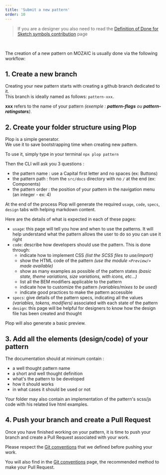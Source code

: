 ```yaml
---
title: 'Submit a new pattern'
order: 10
---
```


> If you are a designer you also need to read the [Definition of Done for Sketch symbols contribution](/Contributing/SubmitChanges/DesignToolsConventions/#sketch) page

<br/>

The creation of a new pattern on MOZAIC is usually done via the following workflow:

## 1. Create a new branch

Creating your new pattern starts with creating a github branch dedicated to it.  
This branch is ideally named as follows: `pattern-xxx`.

**xxx** refers to the name of your pattern _(exemple : **pattern-flags** ou **pattern-ratingstars**)_.


## 2. Create your folder structure using Plop

Plop is a simple generator.  
We use it to save bootstrapping time when creating new pattern.

To use it, simply type in your terminal `npx plop pattern`

Then the CLI will ask you 3 questions : 

- the pattern name : use a Capital first letter and no spaces (ex: Buttons)
- the pattern path : from the `src/docs` directory with no `/` at the end (ex: Components)
- the pattern order : the position of your pattern in the navigation menu (an integer - ex: 4)

At the end of the process Plop will generate the required `usage`, `code`, `specs`, `design` tabs with helping markdown content.

Here are the details of what is expected in each of these pages:

- `usage`: this page will tell you how and when to use the patterns. It will help understand what the pattern allows the user to do so you can use it right
- `code`: describe how developers should use the pattern. This is done through:
  - indicate how to implement CSS _(list the SCSS files to use/import)_
  - show the HTML code of the pattern _(use the module `<Preview/>` made available)_
  - show as many examples as possible of the pattern states _(basic state, theme variations, size variations, with icons, etc...)_
  - list all the BEM modifiers applicable to the pattern
  - indicate how to customize the pattern _(variables/mixes to be used)_
  - indicate good practices to make the pattern accessible
- `specs`: give details of the pattern specs, indicating all the values _(variables, tokens, modifiers)_ associated with each state of the pattern
- `design`: this page will be helpful for designers to know how the design file has been created and thought

Plop will also generate a basic preview.


## 3. Add all the elements (design/code) of your pattern

The documentation should at minimum contain :

- a well thought pattern name
- a short and well thought definition
- what's the pattern to be developed
- how it should works
- in what cases it should be used or not

Your folder may also contain an implementation of the pattern's scss/js code with his related live html examples.


## 4. Push your branch and create a Pull Request

Once you have finished working on your pattern, it is time to push your branch and create a Pull Request associated with your work.

Please respect the [Git conventions](/Contributing/Prerequisite/GitConventions/) that we defined before pushing your work.

You will also find in the [Git conventions](/Contributing/Prerequisite/GitConventions/#pull-requests) page, the recommended method to make your Pull Request.